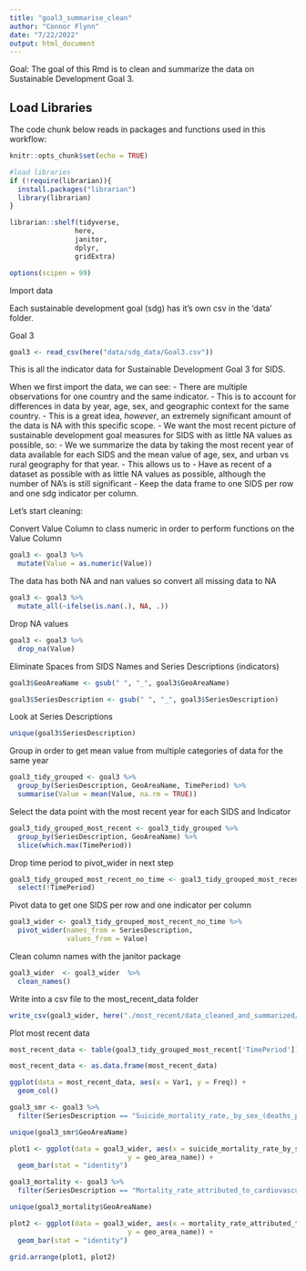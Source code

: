 ```yaml
---
title: "goal3_summarise_clean"
author: "Connor Flynn"
date: "7/22/2022"
output: html_document
---
```


Goal: The goal of this Rmd is to clean and summarize the data on Sustainable Development Goal 3.



## Load Libraries

The code chunk below reads in packages and functions used in this workflow:

```r
knitr::opts_chunk$set(echo = TRUE)

#load libraries
if (!require(librarian)){
  install.packages("librarian")
  library(librarian)
}

librarian::shelf(tidyverse,
                here,
                janitor,
                dplyr,
                gridExtra)

options(scipen = 99)
```


Import data

Each sustainable development goal (sdg) has it's own csv in the 'data' folder. 

Goal 3
```r
goal3 <- read_csv(here("data/sdg_data/Goal3.csv"))

```


This is all the indicator data for Sustainable Development Goal 3 for SIDS.

When we first import the data, we can see:
  - There are multiple observations for one country and the same indicator. 
      - This is to account for differences in data by year, age, sex, and geographic context for the same country.
      - This is a great idea, *however*, an extremely significant amount of the data is NA with this specific scope. 
  - We want the most recent picture of sustainable development goal measures for SIDS with as little NA values as possible, so:
      - We we summarize the data by taking the most recent year of data available for each SIDS and the mean value of age, sex, and urban vs rural geography for that year. 
      - This allows us to
        - Have as recent of a dataset as possible with as little NA values as possible, although the number of NA's is still significant
        - Keep the data frame to one SIDS per row and one sdg indicator per column.
      
Let's start cleaning:





Convert Value Column to class numeric in order to perform functions on the Value Column
```r
goal3 <- goal3 %>% 
  mutate(Value = as.numeric(Value))
```


The data has both NA and nan values so convert all missing data to NA

```r
goal3 <- goal3 %>% 
  mutate_all(~ifelse(is.nan(.), NA, .))

```


Drop NA values
```r
goal3 <- goal3 %>% 
  drop_na(Value)
```



Eliminate Spaces from SIDS Names and Series Descriptions (indicators)
```r
goal3$GeoAreaName <- gsub(" ", "_", goal3$GeoAreaName)

goal3$SeriesDescription <- gsub(" ", "_", goal3$SeriesDescription)
```


Look at Series Descriptions
```r
unique(goal3$SeriesDescription)
```


Group in order to get mean value from multiple categories of data for the same year
```r

goal3_tidy_grouped <- goal3 %>% 
  group_by(SeriesDescription, GeoAreaName, TimePeriod) %>% 
  summarise(Value = mean(Value, na.rm = TRUE))
```


Select the data point with the most recent year for each SIDS and Indicator
```r
goal3_tidy_grouped_most_recent <- goal3_tidy_grouped %>% 
  group_by(SeriesDescription, GeoAreaName) %>% 
  slice(which.max(TimePeriod))
```

Drop time period to pivot_wider in next step
```r
goal3_tidy_grouped_most_recent_no_time <- goal3_tidy_grouped_most_recent %>% 
  select(!TimePeriod)
```

Pivot data to get one SIDS per row and one indicator per column
```r
goal3_wider <- goal3_tidy_grouped_most_recent_no_time %>% 
  pivot_wider(names_from = SeriesDescription,
              values_from = Value)
```


Clean column names with the janitor package
```r
goal3_wider  <- goal3_wider  %>% 
  clean_names()

```


Write into a csv file to the most_recent_data folder

```r
write_csv(goal3_wider, here("./most_recent/data_cleaned_and_summarized/goal3_most_recent.csv"))
```

Plot most recent data 

```r
most_recent_data <- table(goal3_tidy_grouped_most_recent['TimePeriod'])

most_recent_data <- as.data.frame(most_recent_data)
```


```r
ggplot(data = most_recent_data, aes(x = Var1, y = Freq)) +
  geom_col()
```



```r
goal3_smr <- goal3 %>% 
  filter(SeriesDescription == "Suicide_mortality_rate,_by_sex_(deaths_per_100,000_population)" )

unique(goal3_smr$GeoAreaName)
```
```r
plot1 <- ggplot(data = goal3_wider, aes(x = suicide_mortality_rate_by_sex_deaths_per_100_000_population, 
                             y = geo_area_name)) +
  geom_bar(stat = "identity")
```

```r
goal3_mortality <- goal3 %>% 
  filter(SeriesDescription == "Mortality_rate_attributed_to_cardiovascular_disease,_cancer,_diabetes_or_chronic_respiratory_disease_(probability)" )

unique(goal3_mortality$GeoAreaName)
```

```r
plot2 <- ggplot(data = goal3_wider, aes(x = mortality_rate_attributed_to_cardiovascular_disease_cancer_diabetes_or_chronic_respiratory_disease_probability, 
                             y = geo_area_name)) +
  geom_bar(stat = "identity")
```

```r
grid.arrange(plot1, plot2)
```

